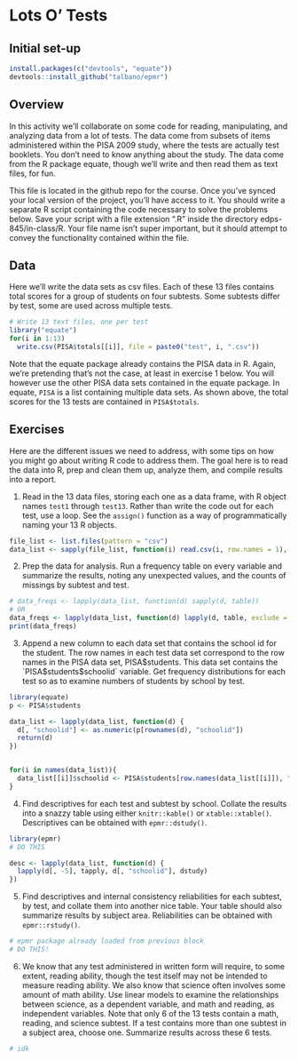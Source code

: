 # Lots O' Tests

## Initial set-up
```r
install.packages(c("devtools", "equate"))
devtools::install_github("talbano/epmr")
```

## Overview

In this activity we'll collaborate on some code for reading, manipulating, and analyzing data from a lot of tests. The data come from subsets of items administered within the PISA 2009 study, where the tests are actually test booklets. You don't need to know anything about the study. The data come from the R package equate, though we'll write and then read them as text files, for fun.

This file is located in the github repo for the course. Once you've synced your local version of the project, you'll have access to it. You should write a separate R script containing the code necessary to solve the problems below. Save your script with a file extension ".R" inside the directory edps-845/in-class/R. Your file name isn't super important, but it should attempt to convey the functionality contained within the file.

## Data

Here we'll write the data sets as csv files. Each of these 13 files contains total scores for a group of students on four subtests. Some subtests differ by test, some are used across multiple tests.

```r
# Write 13 text files, one per test
library("equate")
for(i in 1:13)
  write.csv(PISA$totals[[i]], file = paste0("test", i, ".csv"))
```

Note that the equate package already contains the PISA data in R. Again, we're pretending that's not the case, at least in exercise 1 below. You will however use the other PISA data sets contained in the equate package. In equate, `PISA` is a list containing multiple data sets. As shown above, the total scores for the 13 tests are contained in `PISA$totals`.

## Exercises


Here are the different issues we need to address, with some tips on how you might go about writing R code to address them. The goal here is to read the data into R, prep and clean them up, analyze them, and compile results into a report.

1. Read in the 13 data files, storing each one as a data frame, with R object names `test1` through `test13`. Rather than write the code out for each test, use a loop. See the `assign()` function as a way of programmatically naming your 13 R objects.

```r
file_list <- list.files(pattern = "csv")
data_list <- sapply(file_list, function(i) read.csv(i, row.names = 1), simplify = FALSE)
```

2. Prep the data for analysis. Run a frequency table on every variable and summarize the results, noting any unexpected values, and the counts of missings by subtest and test.

```r
# data_freqs <- lapply(data_list, function(d) sapply(d, table))
# OR
data_freqs <- lapply(data_list, function(d) lapply(d, table, exclude = NULL))
print(data_freqs)
```

3. Append a new column to each data set that contains the school id for the student. The row names in each test data set correspond to the row names in the PISA data set, PISA$students. This data set contains the `PISA$students$schoolid` variable. Get frequency distributions for each test so as to examine numbers of students by school by test.

```r
library(equate)
p <- PISA$students

data_list <- lapply(data_list, function(d) {
  d[, "schoolid"] <- as.numeric(p[rownames(d), "schoolid"])
  return(d)
})


for(i in names(data_list)){
  data_list[[i]]$schoolid <- PISA$students[row.names(data_list[[i]]), "schoolid"]
}

```

4. Find descriptives for each test and subtest by school. Collate the results into a snazzy table using either `knitr::kable()` or `xtable::xtable()`. Descriptives can be obtained with `epmr::dstudy()`.

```r
library(epmr)
# DO THIS

desc <- lapply(data_list, function(d) {
  lapply(d[, -5], tapply, d[, "schoolid"], dstudy)
})
```

5. Find descriptives and internal consistency reliabilities for each subtest, by test, and collate them into another nice table. Your table should also summarize results by subject area. Reliabilities can be obtained with `epmr::rstudy()`.

```r
# epmr package already loaded from previous block
# DO THIS!
```

6. We know that any test administered in written form will require, to some extent, reading ability, though the test itself may not be intended to measure reading ability. We also know that science often involves some amount of math ability. Use linear models to examine the relationships between science, as a dependent variable, and math and reading, as independent variables. Note that only 6 of the 13 tests contain a math, reading, and science subtest. If a test contains more than one subtest in a subject area, choose one. Summarize results across these 6 tests.

```r
# idk
```